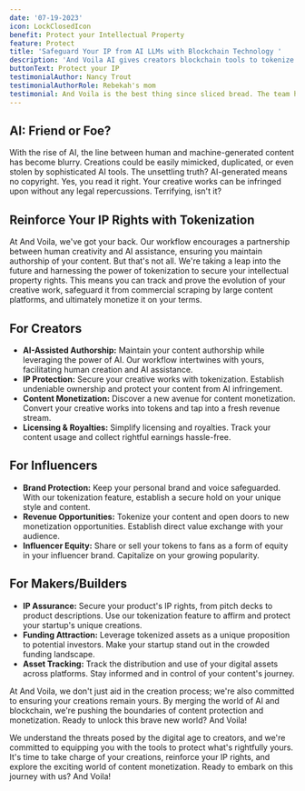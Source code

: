 ```yaml
---
date: '07-19-2023'
icon: LockClosedIcon
benefit: Protect your Intellectual Property
feature: Protect
title: 'Safeguard Your IP from AI LLMs with Blockchain Technology '
description: 'And Voila AI gives creators blockchain tools to tokenize work, proving ownership and controlling distribution, so they can monetize content on their terms.'
buttonText: Protect your IP
testimonialAuthor: Nancy Trout
testimonialAuthorRole: Rebekah's mom
testimonial: And Voila is the best thing since sliced bread. The team have done an amazing job.
---
```


## AI: Friend or Foe?

With the rise of AI, the line between human and machine-generated content has become blurry. Creations could be easily mimicked, duplicated, or even stolen by sophisticated AI tools. The unsettling truth? AI-generated means no copyright. Yes, you read it right. Your creative works can be infringed upon without any legal repercussions. Terrifying, isn't it?

## Reinforce Your IP Rights with Tokenization

At And Voila, we've got your back. Our workflow encourages a partnership between human creativity and AI assistance, ensuring you maintain authorship of your content. But that's not all. We're taking a leap into the future and harnessing the power of tokenization to secure your intellectual property rights. This means you can track and prove the evolution of your creative work, safeguard it from commercial scraping by large content platforms, and ultimately monetize it on your terms.

## For Creators

- **AI-Assisted Authorship:** Maintain your content authorship while leveraging the power of AI. Our workflow intertwines with yours, facilitating human creation and AI assistance.
- **IP Protection:** Secure your creative works with tokenization. Establish undeniable ownership and protect your content from AI infringement.
- **Content Monetization:** Discover a new avenue for content monetization. Convert your creative works into tokens and tap into a fresh revenue stream.
- **Licensing & Royalties:** Simplify licensing and royalties. Track your content usage and collect rightful earnings hassle-free.

## For Influencers

- **Brand Protection:** Keep your personal brand and voice safeguarded. With our tokenization feature, establish a secure hold on your unique style and content.
- **Revenue Opportunities:** Tokenize your content and open doors to new monetization opportunities. Establish direct value exchange with your audience.
- **Influencer Equity:** Share or sell your tokens to fans as a form of equity in your influencer brand. Capitalize on your growing popularity.

## For Makers/Builders

- **IP Assurance:** Secure your product's IP rights, from pitch decks to product descriptions. Use our tokenization feature to affirm and protect your startup's unique creations.
- **Funding Attraction:** Leverage tokenized assets as a unique proposition to potential investors. Make your startup stand out in the crowded funding landscape.
- **Asset Tracking:** Track the distribution and use of your digital assets across platforms. Stay informed and in control of your content's journey.

At And Voila, we don't just aid in the creation process; we're also committed to ensuring your creations remain yours. By merging the world of AI and blockchain, we're pushing the boundaries of content protection and monetization. Ready to unlock this brave new world? And Voila!

We understand the threats posed by the digital age to creators, and we're committed to equipping you with the tools to protect what's rightfully yours. It's time to take charge of your creations, reinforce your IP rights, and explore the exciting world of content monetization. Ready to embark on this journey with us? And Voila!
